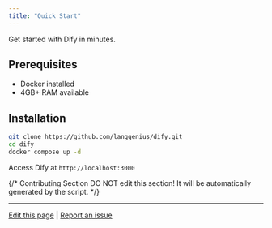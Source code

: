 ```yaml
---
title: "Quick Start"
---
```


Get started with Dify in minutes.

## Prerequisites

- Docker installed
- 4GB+ RAM available

## Installation

```bash
git clone https://github.com/langgenius/dify.git
cd dify
docker compose up -d
```

Access Dify at `http://localhost:3000`

{/*
Contributing Section
DO NOT edit this section!
It will be automatically generated by the script.
*/}

---

[Edit this page](https://github.com/langgenius/dify-docs/edit/main/en/documentation/pages/getting-started/quick-start.mdx) | [Report an issue](https://github.com/langgenius/dify-docs/issues/new?template=docs.yml)

